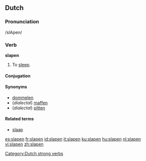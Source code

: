 ==Dutch==

===Pronunciation===
/slApen/

===Verb===
'''slapen'''
# To [[sleep]].

====Conjugation====
{{nl-verb|slaap|slaapt|sliep|sliepen|hebben|geslapen|slape}}
[[Category:Dutch strong verbs]]

====Synonyms====
* [[dommelen]]
* (''dialectal'') [[maffen]]
* (''dialectal'') [[pitten]]

====Related terms====
* [[slaap]]

[[es:slapen]]
[[fr:slapen]]
[[id:slapen]]
[[it:slapen]]
[[ku:slapen]]
[[hu:slapen]]
[[nl:slapen]]
[[vi:slapen]]
[[zh:slapen]]